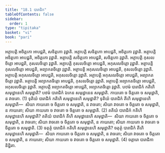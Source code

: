 ```yaml
---
title: "18.1 បារាជិក"
tableOfContents: false
sidebar:
  order: 1
type: "tipitaka"
basket: "vi"
book: "pari"
---
```



<DynamicBreadcrumb />

<Division number="470" book="pari">

<Paragraph number="2200" book="pari">
អត្ថាបត្តិ អចិត្តកោ អាបជ្ជតិ, សចិត្តកោ វុដ្ឋាតិ. អត្ថាបត្តិ សចិត្តកោ អាបជ្ជតិ, អចិត្តកោ វុដ្ឋាតិ. អត្ថាបត្តិ អចិត្តកោ អាបជ្ជតិ, អចិត្តកោ វុដ្ឋាតិ. អត្ថាបត្តិ សចិត្តកោ អាបជ្ជតិ, សចិត្តកោ វុដ្ឋាតិ. អត្ថាបត្តិ កុសលចិត្តោ អាបជ្ជតិ, កុសលចិត្តោ វុដ្ឋាតិ. អត្ថាបត្តិ កុសលចិត្តោ អាបជ្ជតិ, អកុសលចិត្តោ វុដ្ឋាតិ. អត្ថាបត្តិ កុសលចិត្តោ អាបជ្ជតិ, អព្យាកតចិត្តោ វុដ្ឋាតិ. អត្ថាបត្តិ អកុសលចិត្តោ អាបជ្ជតិ, កុសលចិត្តោ វុដ្ឋាតិ. អត្ថាបត្តិ អកុសលចិត្តោ អាបជ្ជតិ, អកុសលចិត្តោ វុដ្ឋាតិ. អត្ថាបត្តិ អកុសលចិត្តោ អាបជ្ជតិ, អព្យាកតចិត្តោ វុដ្ឋាតិ. អត្ថាបត្តិ អព្យាកតចិត្តោ អាបជ្ជតិ, កុសលចិត្តោ វុដ្ឋាតិ. អត្ថាបត្តិ អព្យាកតចិត្តោ អាបជ្ជតិ, អកុសលចិត្តោ វុដ្ឋាតិ. អត្ថាបត្តិ អព្យាកតចិត្តោ អាបជ្ជតិ, អព្យាកតចិត្តោ វុដ្ឋាតិ.
</Paragraph>

<Paragraph number="2201" book="pari">
បឋមំ បារាជិកំ កតិហិ សមុដ្ឋានេហិ សមុដ្ឋាតិ? បឋមំ បារាជិកំ ឯកេន សមុដ្ឋានេន សមុដ្ឋាតិ. កាយតោ ច ចិត្តតោ ច សមុដ្ឋាតិ, ន វាចតោ. (1)
</Paragraph>

<Paragraph number="2202" book="pari">
ទុតិយំ បារាជិកំ កតិហិ សមុដ្ឋានេហិ សមុដ្ឋាតិ? ទុតិយំ បារាជិកំ តីហិ សមុដ្ឋានេហិ សមុដ្ឋាតិ—  សិយា កាយតោ ច ចិត្តតោ ច សមុដ្ឋាតិ, ន វាចតោ; សិយា វាចតោ ច ចិត្តតោ ច សមុដ្ឋាតិ, ន កាយតោ; សិយា កាយតោ ច វាចតោ ច ចិត្តតោ ច សមុដ្ឋាតិ. (2)
</Paragraph>

<Paragraph number="2203" book="pari">
តតិយំ បារាជិកំ កតិហិ សមុដ្ឋានេហិ សមុដ្ឋាតិ? តតិយំ បារាជិកំ តីហិ សមុដ្ឋានេហិ សមុដ្ឋាតិ—  សិយា កាយតោ ច ចិត្តតោ ច សមុដ្ឋាតិ, ន វាចតោ; សិយា វាចតោ ច ចិត្តតោ ច សមុដ្ឋាតិ, ន កាយតោ; សិយា កាយតោ ច វាចតោ ច ចិត្តតោ ច សមុដ្ឋាតិ. (3)
</Paragraph>

<Paragraph number="2204" book="pari">
ចតុត្ថំ បារាជិកំ កតិហិ សមុដ្ឋានេហិ សមុដ្ឋាតិ? ចតុត្ថំ បារាជិកំ តីហិ សមុដ្ឋានេហិ សមុដ្ឋាតិ—  សិយា កាយតោ ច ចិត្តតោ ច សមុដ្ឋាតិ, ន វាចតោ; សិយា វាចតោ ច ចិត្តតោ ច សមុដ្ឋាតិ, ន កាយតោ; សិយា កាយតោ ច វាចតោ ច ចិត្តតោ ច សមុដ្ឋាតិ. (4)

</Paragraph>
</Division>

<Paragraph number="2205" type="center" book="pari">
ចត្តារោ បារាជិកា និដ្ឋិតា.
</Paragraph>
